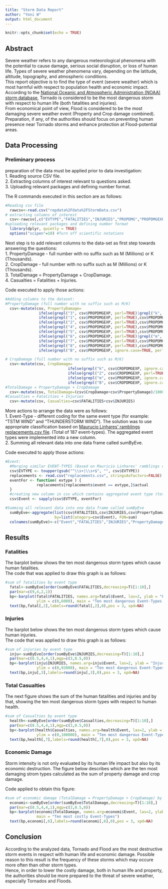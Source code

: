 ```yaml
---
title: "Storm Data Report"
author: "Yoni W"
output: html_document
---
```


```r
knitr::opts_chunk$set(echo = TRUE)
```

## Abstract

Severe weather refers to any dangerous meteorological phenomena with the potential to cause damage, serious social disruption, or loss of human life. Types of severe weather phenomena vary, depending on the latitude, altitude, topography, and atmospheric conditions.  
This report objective is to find the type of event (severe weather) which is most harmful with respect to population health and economic impact.  
According to the [National Oceanic and Atmospheric Administration (NOAA) storm database](https://d396qusza40orc.cloudfront.net/repdata%2Fdata%2FStormData.csv.bz2), Tornado is considered to be the most dangerous storm with respect to human life (both fatalities and injuries).  
From economical point of view, Flood is considered to be the most damaging severe weather event (Property and Crop damage combined).  
Preparation, if any, of the authorities should focus on preventing human presence near Tornado storms and enhance protection at Flood-potential areas.

## Data Processing
### Preliminary process
preparation of the data must be applied prior to data investigation:  
1. Reading source CSV file.  
2. Extracting columns of interest relevant to questions asked.  
3. Uploading relevant packages and defining number format.  

The R commands executed in this section are as follows:

```r
#Reading csv file
  rawcsv<-read.csv("repdata%2Fdata%2FStormData.csv")
# extracting columns of interest
  csv<-rawcsv[,c("EVTYPE","FATALITIES","INJURIES","PROPDMG","PROPDMGEXP","CROPDMG","CROPDMGEXP")]
#uploading relevant packages and defining number format
  library(dplyr, quietly = TRUE)
  options("scipen"=10) #Turn off scientific notations
```

Next step is to add relevant columns to the data-set as first step towards answering the questions:  
1. PropertyDamage - full number with no suffix such as M (Millions) or K (Thousands).  
2. CropDamage - full number with no suffix such as M (Millions) or K (Thousands).  
3. TotalDamage = PropertyDamage + CropDamage.  
4. Casualties = Fatalities + Injuries.  

Code executed to apply those actions:

```r
#Adding columns to the dataset:
#PropertyDamage (full number with no suffix such as M/K)
  csv<-mutate(csv, PropertyDamage=
               ifelse(grepl("3", csv$PROPDMGEXP, perl=TRUE)|grepl("k", csv$PROPDMGEXP, ignore.case=TRUE, perl=TRUE),csv$PROPDMG*1000,
               ifelse(grepl("1", csv$PROPDMGEXP, perl=TRUE),csv$PROPDMG*10,
               ifelse(grepl("2", csv$PROPDMGEXP, perl=TRUE),csv$PROPDMG*100,
               ifelse(grepl("4", csv$PROPDMGEXP, perl=TRUE),csv$PROPDMG*10000,
               ifelse(grepl("5", csv$PROPDMGEXP, perl=TRUE),csv$PROPDMG*1e+05,
               ifelse(grepl("6", csv$PROPDMGEXP, perl=TRUE)|grepl("m", csv$PROPDMGEXP, ignore.case=TRUE, perl=TRUE),csv$PROPDMG*1e+06,
               ifelse(grepl("7", csv$PROPDMGEXP, perl=TRUE),csv$PROPDMG*1e+07,
               ifelse(grepl("8", csv$PROPDMGEXP, perl=TRUE),csv$PROPDMG*1e+08,
               ifelse(grepl("B", csv$PROPDMGEXP, ignore.case=TRUE, perl=TRUE),csv$PROPDMG*1e+09,csv$PROPDMG))))))))))

# CropDamage (full number with no suffix such as M/K)
  csv<-mutate(csv, CropDamage=
                            ifelse(grepl("k", csv$CROPDMGEXP, ignore.case=TRUE,  perl=TRUE),csv$CROPDMG*1000,
                            ifelse(grepl("2", csv$CROPDMGEXP, perl=TRUE),csv$CROPDMG*100,
                            ifelse(grepl("m", csv$PROPDMGEXP, ignore.case=TRUE, perl=TRUE),csv$CROPDMG*1e+06,
                            ifelse(grepl("B", csv$CROPDMGEXP, ignore.case=TRUE, perl=TRUE),csv$CROPDMG*1e+09,csv$CROPDMG)))))
#TotalDamage = PropertyDamage + CropDamage
  csv<-mutate(csv, TotalDamage=(csv$CropDamage+csv$PropertyDamage)/1000000000)
#Casualties = Fatalities + Injuries
  csv<-mutate(csv, Casualties=csv$FATALITIES+csv$INJURIES)
```

More actions to arrange the data were as follows:  
1. Event-Type - different coding for the same event type (for example: "TSTM WIND" and "THUNDERSTORM WIND"). The solution was to use appropriate classification based on [Maurucio Linhares' ramblings replacements.csv file](https://mauricio.github.io/2014/12/23/getting-and-clearning-data.html).
(Total of 187 event-types). The aggregated event types were implemented into a new column.  
2. Summing all relevant data into one data frame called sumByEve.  

Code executed to apply those actions:

```r
#Event:
  #Merging similar EVENT-TYPES (Based on Mauricio Linhares' ramblings replacements.csv file)
  csv$EVTYPE <- toupper(gsub("^\\s+|\\s+$", "", csv$EVTYPE))
  replacements <- read.csv("replacements.csv", stringsAsFactors=FALSE)
  eventFor <- function( evtype ) {
              replacements[replacements$event == evtype,]$actual
  }
  #creating new column in csv which contains aggregated event type (total of 187 event-types)
  csv$Event <- sapply(csv$EVTYPE, eventFor)

#Summing all relevant data into one data frame called sumByEve
  sumByEve<-aggregate(list(csv$FATALITIES,csv$INJURIES,csv$PropertyDamage,csv$CropDamage,csv$TotalDamage,csv$Casualties),
                      by=list(Category=csv$Event), FUN=sum)
  colnames(sumByEve)<-c("Event","FATALITIES","INJURIES","PropertyDamage","CropDamage","TotalDamage","Casualties")
```

## Results
### Fatalities
The barplot below shows the ten most dangerous storm types which cause human fatalities.  
The code that was applied to draw this graph is as follows:

```r
#sum of fatalities by event type
  fatal<-sumByEve[order(sumByEve$FATALITIES,decreasing=T)[1:10],]
  par(mar=c(9,4,2,1))
  bp<-barplot(fatal$FATALITIES, names.arg=fatal$Event, las=2, ylab = "Fatalities",
              ylim = c(0,6000), main = "Ten most dangerous Event-Types (Fatalities)")
  text(bp,fatal[,2],labels=round(fatal[,2],0),pos = 3, xpd=NA)
```

### Injuries
The barplot below shows the ten most dangerous storm types which cause human injuries.  
The code that was applied to draw this graph is as follows:

```r
#sum of injuries by event type
  inju<-sumByEve[order(sumByEve$INJURIES,decreasing=T)[1:10],]
  par(mar=c(8.5,4,4,1),mgp=c(3,0.5,0))
  bp<-barplot(inju$INJURIES, names.arg=inju$Event, las=2, ylab = "Injuries",
              ylim = c(0,92000), main = "Ten most dangerous Event-Types (Injuries)")
  text(bp,inju[,3],labels=round(inju[,3],0),pos = 3, xpd=NA)
```

### Total Casualties
The next figure shows the sum of the human fatalities and injuries and by that, showing the ten most dangerous storm types with respect to human health.

```r
#sum of Casualties by event type
  health<-sumByEve[order(sumByEve$Casualties,decreasing=T)[1:10],]
  par(mar=c(8.5,4,4,1),mgp=c(3,0.5,0))
  bp<-barplot(health$Casualties, names.arg=health$Event, las=2, ylab = "Casualties",
              ylim = c(0,100000), main = "Ten most dangerous Event-Types (Casualties)")
  text(bp,health[,7],labels=round(health[,7],0),pos = 3, xpd=NA)
```

### Economic Damage
Storm intensity is not only evaluated by its human life impact but also by its economic destruction. The figure below describes which are the ten most damaging strom types calculated as the sum of property damage and crop damage.  

Code applied to obtain this figure:

```r
#sum of economic damage (TotalDamage = PropertyDamage + CropDamage) by event type
  economi<-sumByEve[order(sumByEve$TotalDamage,decreasing=T)[1:10],]
  par(mar=c(8.5,4,4,1),mgp=c(3,0.5,0))
  bp<-barplot(economi$TotalDamage, names.arg=economi$Event, las=2, ylab = "Total Damage (in Billion Dollars)",
              main = "Ten most costly Event-Types")
  text(bp,economi[,6],labels=round(economi[,6],0),pos = 3, xpd=NA)
```

## Conclusion
According to the analyzed data, Tornado and Flood are the most destructive storm events in respect with human life and economic damage. Possible reason to this result is the frequency of these storms which may occure more often than other storm types.  
Hence, in order to lower the costly damage, both in human life and property, the authorities should be more prepared to the threat of severe weather, especially Tornados and Floods.



